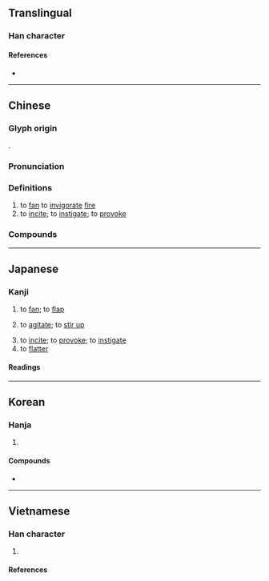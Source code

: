 {{also|搧}}
{{character info}}
==Translingual==

===Han character===
{{Han char|rn=86|rad=火|as=10|sn=14|four=93827|canj=FHSM,FISM|ids=⿰火扇}}

====References====
* {{Han ref|kx=0678.250|dkj=19272|dj=1090.150|hdz=32225.060|uh=717D|ud=29053|bh=BAB4|bd=47796}}

----

==Chinese==
{{zh-forms|ss=扇|alt=扇,搧-"invogorate fire"}}

===Glyph origin===
{{Han etym}}
{{Han compound|火|扇|ls=psc|c1=s|t1=fire|c2=p}}.

===Pronunciation===
{{zh-pron
|m=shān
|c=sin3
|md=siĕng/siéng
|mn=siàn
|mn-t=siang3
|mc=y
|oc=y
|cat=v
}}

===Definitions===
{{zh-hanzi}}

# to [[fan]] to [[invigorate]] [[fire]]
# to [[incite]]; to [[instigate]]; to [[provoke]]

===Compounds===
{{zh-der|煽動|煽情|煽惑|煽風點火|風火相煽}}

----

==Japanese==

===Kanji===
{{ja-kanji|grade=uc|rs=火10}}

# {{qualifier|literal}} to [[fan]]; to [[flap]]
# {{qualifier|figurative}} to [[agitate]]; to [[stir up]]
# to [[incite]]; to [[provoke]]; to [[instigate]]
# to [[flatter]]

====Readings====
{{ja-readings
|goon=せん
|kanon=せん
|kun=あお-る<あふ-る, おだ-てる, おこ-る
}}

----

==Korean==

===Hanja===
{{ko-hanja|부치다|부칠|선}}

# {{hanja form of|선|to [[fan]]}}

====Compounds====
* {{ko-l|선동|[[incitement]], [[sedition]], [[agitation]], [[abetting]]|煽動}}

----

==Vietnamese==

===Han character===
{{vi-readings|rs=火10
|hanviet=phiến-gdhn;tvctdhv;hvttd;tchvtd
|nom=phiến-gdhn
}}

# {{han tu form of|phiến|[[fan|fanning]] [[flame|flames]]}}

====References====
<references/>